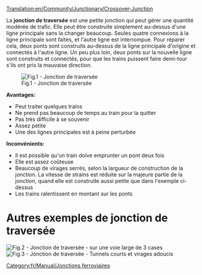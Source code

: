 [[Translation:en/Community/Junctionary/Crossover-Junction]]

{{fr/Community/Junctionary/Menu de Croisements}}

La '''jonction de traversée''' est une petite jonction qui peut gérer une quantité modérée de trafic. Elle peut être construite simplement au-dessus d'une ligne principale sans la changer beaucoup. Seules quatre connexions à la ligne principale sont faites, et l'autre ligne est interrompue. Pour réparer cela, deux ponts sont construits au-dessus de la ligne principale d'origine et connectés à l'autre ligne. Un peu plus loin, deux ponts sur la nouvelle ligne sont construits et connectés, pour que les trains puissent faire demi-tour s'ils ont pris la mauvaise direction.

[[File:en/Community/Junctionary/Cjunction.png|none|frame|Fig.1 - Jonction de traversée]]

'''Avantages:'''
* Peut traiter quelques trains
* Ne prend pas beaucoup de temps au train pour la quitter
* Pas très difficile à se souvenir
* Assez petite
* Une des lignes principales est à peine perturbée

'''Inconvénients:'''
* Il est possible qu'un train doive emprunter un pont deux fois
* Elle est assez coûteuse
* Beaucoup de virages serrés, selon la largueur de construction de la jonction. La vitesse de strains est réduite sur la majeure partie de la jonction, quand elle est construite aussi petite que dans l'exemple ci-dessus
* Les trains ralentissent en montant sur les ponts

=Autres exemples de jonction de traversée=
[[File:en/Community/Junctionary/Train-junction-4-crossover-3wide.png|none|frame|Fig.2 - Jonction de traversée - sur une voie large de 3 cases]]
[[File:en/Community/Junctionary/Crossover-junction-half-wide.png|none|frame|Fig.3 - Jonction de traversée - Tunnels courts et virages adoucis]]

[[Category:fr/Manual/Jonctions ferroviaires]]